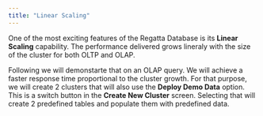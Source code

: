 ---
title: "Linear Scaling"
---

One of the most exciting features of the Regatta Database is its **Linear Scaling** capability. The performance delivered grows lineraly with the size of the cluster for both OLTP and OLAP.

Following we will demonstarte that on an OLAP query. We will achieve a faster response time proportional to the cluster growth. For that purpose, we will create 2 clusters that will also use the **Deploy Demo Data** option. This is a switch button in the **Create New Cluster** screen. Selecting that will create 2 predefined tables and populate them with predefined data.
